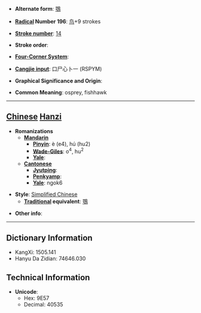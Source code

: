 * '''Alternate form''': [[鶚]]

* '''[[Wiktionary:Chinese radical index| Radical]] Number 196''': [[Wiktionary:Chinese radical index 鸟|鸟]]+9 strokes

* '''[[Wiktionary:Chinese total strokes index|Stroke number]]''': [[Wiktionary:Chinese total strokes index 14|14]]

* '''Stroke order''': 

* '''[[Wiktionary:Chinese four corner index|Four-Corner System]]''': 

* '''[[Wiktionary:Chinese Cangjie index|Cangjie input]]''': 口尸心卜一 (RSPYM)

* '''Graphical Significance and Origin''': 

* '''Common Meaning''': osprey, fishhawk

----

== [[Chinese]] [[Hanzi]] ==

* '''Romanizations'''
** '''[[Mandarin]]'''
*** '''[[Pinyin]]''': è (e4), hú (hu2)
*** '''[[Wade-Giles]]''': o<sup>4</sup>, hu<sup>2</sup>
*** '''[[Yale]]''': 
** '''[[Cantonese]]'''
*** '''[[Jyutping]]''':
*** '''[[Penkyamp]]''': 
*** '''[[Yale]]''': ngok6

* '''Style''': [[Simplified Chinese]] 
** '''[[Traditional Chinese|Traditional]] equivalent''': [[鶚]]

* '''Other info''': 

----

== Dictionary Information ==

* KangXi: 1505.141
* Hanyu Da Zidian: 74646.030

== Technical Information ==

* '''Unicode''':
** Hex: 9E57
** Decimal: 40535